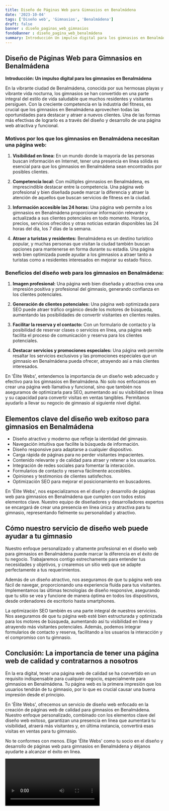 ```yaml
---
title: Diseño de Páginas Web para Gimnasios en Benalmádena
date: '2023-10-04'
tags: ['Diseño web', 'Gimnasios', 'Benalmádena']
draft: false
banner : diseño_paginas_web_gimnasios
fondoBanner : diseño_pagina_web_benalmádena
summary: Introducción Un impulso digital para los gimnasios en Benalmádena
---
```


## Diseño de Páginas Web para Gimnasios en Benalmádena

**Introducción: Un impulso digital para los gimnasios en Benalmádena**

En la vibrante ciudad de Benalmádena, conocida por sus hermosas playas y vibrante vida nocturna, los gimnasios se han convertido en una parte integral del estilo de vida saludable que muchos residentes y visitantes persiguen. Con la creciente competencia en la industria del fitness, es crucial que los gimnasios en Benalmádena aprovechen todas las oportunidades para destacar y atraer a nuevos clientes. Una de las formas más efectivas de lograrlo es a través del diseño y desarrollo de una página web atractiva y funcional.

### Motivos por los que los gimnasios en Benalmádena necesitan una página web:

1. **Visibilidad en línea:** En un mundo donde la mayoría de las personas buscan información en Internet, tener una presencia en línea sólida es esencial para que los gimnasios en Benalmádena sean encontrados por posibles clientes.

2. **Competencia local:** Con múltiples gimnasios en Benalmádena, es imprescindible destacar entre la competencia. Una página web profesional y bien diseñada puede marcar la diferencia y atraer la atención de aquellos que buscan servicios de fitness en la ciudad.

3. **Información accesible las 24 horas:** Una página web permite a los gimnasios en Benalmádena proporcionar información relevante y actualizada a sus clientes potenciales en todo momento. Horarios, precios, servicios ofrecidos y otras noticias estarán disponibles las 24 horas del día, los 7 días de la semana.

4. **Atraer a turistas y residentes:** Benalmádena es un destino turístico popular, y muchas personas que visitan la ciudad también buscan opciones para mantenerse en forma durante su estadía. Una página web bien optimizada puede ayudar a los gimnasios a atraer tanto a turistas como a residentes interesados ​​en mejorar su estado físico.

### Beneficios del diseño web para los gimnasios en Benalmádena:

1. **Imagen profesional:** Una página web bien diseñada y atractiva crea una impresión positiva y profesional del gimnasio, generando confianza en los clientes potenciales.

2. **Generación de clientes potenciales:** Una página web optimizada para SEO puede atraer tráfico orgánico desde los motores de búsqueda, aumentando las posibilidades de convertir visitantes en clientes reales.

3. **Facilitar la reserva y el contacto:** Con un formulario de contacto y la posibilidad de reservar clases o servicios en línea, una página web facilita el proceso de comunicación y reserva para los clientes potenciales.

4. **Destacar servicios y promociones especiales:** Una página web permite resaltar los servicios exclusivos y las promociones especiales que un gimnasio en Benalmádena pueda ofrecer, atrayendo así a más clientes interesados.

En 'Élite Webs', entendemos la importancia de un diseño web adecuado y efectivo para los gimnasios en Benalmádena. No solo nos enfocamos en crear una página web llamativa y funcional, sino que también nos aseguramos de optimizarla para SEO, aumentando así su visibilidad en línea y su capacidad para convertir visitas en ventas tangibles. Permítanos ayudarlo a llevar su negocio de gimnasio al siguiente nivel digital.

<GifSeo />

<Cta />

## Elementos clave del diseño web exitoso para gimnasios en Benalmádena

- Diseño atractivo y moderno que refleje la identidad del gimnasio.
- Navegación intuitiva que facilite la búsqueda de información.
- Diseño responsive para adaptarse a cualquier dispositivo.
- Carga rápida de páginas para no perder visitantes impacientes.
- Contenido relevante y de calidad para atraer y retener a los usuarios.
- Integración de redes sociales para fomentar la interacción.
- Formularios de contacto y reserva fácilmente accesibles.
- Opiniones y testimonios de clientes satisfechos.
- Optimización SEO para mejorar el posicionamiento en buscadores.

En 'Élite Webs', nos especializamos en el diseño y desarrollo de páginas web para gimnasios en Benalmádena que cumplen con todos estos elementos clave. Nuestro equipo de diseñadores y desarrolladores expertos se encargará de crear una presencia en línea única y atractiva para tu gimnasio, representando fielmente su personalidad y atractivo.

## Cómo nuestro servicio de diseño web puede ayudar a tu gimnasio

Nuestro enfoque personalizado y altamente profesional en el diseño web para gimnasios en Benalmádena puede marcar la diferencia en el éxito de tu negocio. Trabajaremos contigo estrechamente para entender tus necesidades y objetivos, y crearemos un sitio web que se adapte perfectamente a tus requerimientos.

Además de un diseño atractivo, nos aseguramos de que tu página web sea fácil de navegar, proporcionando una experiencia fluida para tus visitantes. Implementamos las últimas tecnologías de diseño responsive, asegurando que tu sitio se vea y funcione de manera óptima en todos los dispositivos, desde ordenadores de escritorio hasta smartphones.

La optimización SEO también es una parte integral de nuestros servicios. Nos aseguramos de que tu página web esté bien estructurada y optimizada para los motores de búsqueda, aumentando así tu visibilidad en línea y atrayendo más visitantes potenciales. Además, podemos integrar formularios de contacto y reserva, facilitando a los usuarios la interacción y el compromiso con tu gimnasio.

## Conclusión: La importancia de tener una página web de calidad y contratarnos a nosotros

En la era digital, tener una página web de calidad se ha convertido en un requisito indispensable para cualquier negocio, especialmente para gimnasios en Benalmádena. Tu página web es la primera impresión que los usuarios tendrán de tu gimnasio, por lo que es crucial causar una buena impresión desde el principio.

En 'Élite Webs', ofrecemos un servicio de diseño web enfocado en la creación de páginas web de calidad para gimnasios en Benalmádena. Nuestro enfoque personalizado, combinado con los elementos clave del diseño web exitoso, garantizan una presencia en línea que aumentará tu visibilidad, atraerá más visitantes y, en última instancia, convertirá esas visitas en ventas para tu gimnasio.

No te conformes con menos. Elige 'Élite Webs' como tu socio en el diseño y desarrollo de páginas web para gimnasios en Benalmádena y déjanos ayudarte a alcanzar el éxito en línea.

<Video />

<CtaBot job='Gimnasios' city='Benalmádena'/>

<Gmaps query='Benalmádena+españa+maps' />